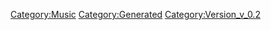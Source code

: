 {{Music
 |Name=Glow in the dark（高難度ver.）
 |ID=156
 |Cov=157
 |Cd=34
 |Nam=150
 |Div=150
 |Ma=3
 |SerieId=1
 |SerieLogoId=1
 |WavId=157
 |VariationId=0
 |Dsc=150
 |Strt=10
 |ValkyrieBattle=1
 |ValkyrieIntro=1
 |ValkyrieIntroSky=1
 |DivaSolo=1
 |DivaMulti=1
 |Exp=3
 |OfficialName=Glow in the dark
 |VocalName=Yami_Q_ray
 |Description=作品：劇場版マクロスΔ 絶対LIVE!!!!!!<br /><br />歌手：Yami_Q_ray<br /><br />作詞：太渡辺未来・西田恵美<br />作曲：渡辺未来
 |StoryTitle=
 |StoryDesc=
 |BuyURL=https://recochoku.jp/song/S1012616085/single?ds=1018793481
 |BannerId=0
 |AnmStoreURL=
}}
[[Category:Music]]
[[Category:Generated]]
[[Category:Version_v_0.2]]
